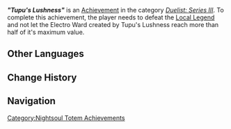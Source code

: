 {{Achievement Infobox
|title        = "Tupu's Lushness"
|id           = 82293
|order id     = 2293
|category     = Duelist: Series III
|description  = During the course of completing a single challenge, do not let the Electro Ward created by Tupu's Lushness reach more than half of its maximum value.
|requirements = 
|primogems    = 20
|tracking     = 
|topic        = Local Legend;Thundering Wayob Manifestation
|quest        = 
|hidden       = 
|set          = "Tupu's Lushness" (Achievement)
|tier         = 3
|tiers_total  = 3
}}
'''''"Tupu's Lushness"''''' is an [[Achievement]] in the category ''[[Duelist: Series III]]''. To complete this achievement, the player needs to defeat the [[Local Legend]] {{Enemy|Thundering Wayob Manifestation|text="Tupu's Lushness" &mdash; Vessel for the Will to Grow}} and not let the Electro Ward created by Tupu's Lushness reach more than half of it's maximum value.
<!--
==Gameplay Notes==
<gallery>
Achievement Tupu's Lushness Location.png|Map Location
Achievement Tupu's Lushness Location Context.png|Location Context
</gallery>
-->
==Other Languages==
{{Transclude|"Tupu's Lushness" (Achievement)|Other Languages}}

==Change History==
{{Change History|5.5}}

==Navigation==
{{Achievement Navbox}}
[[Category:Nightsoul Totem Achievements]]
